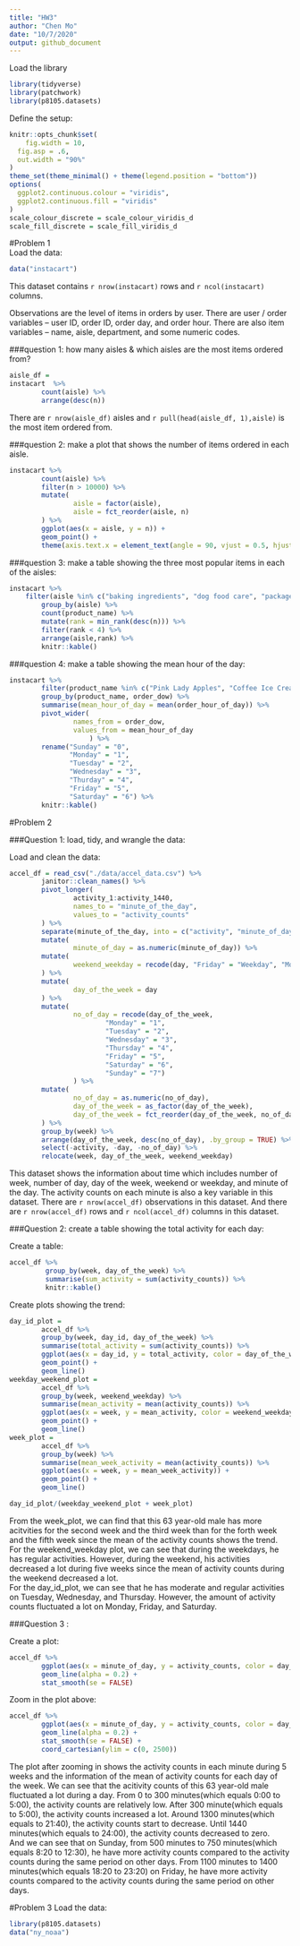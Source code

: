 ```yaml
---
title: "HW3"
author: "Chen Mo"
date: "10/7/2020"
output: github_document
---
```

Load the library
```r
library(tidyverse)
library(patchwork)
library(p8105.datasets)
```

Define the setup:
```r
knitr::opts_chunk$set(
	fig.width = 10, 
  fig.asp = .6,
  out.width = "90%"
)
theme_set(theme_minimal() + theme(legend.position = "bottom"))
options(
  ggplot2.continuous.colour = "viridis",
  ggplot2.continuous.fill = "viridis"
)
scale_colour_discrete = scale_colour_viridis_d
scale_fill_discrete = scale_fill_viridis_d
```



#Problem 1  
Load the data:
```r
data("instacart")
```
This dataset contains `r nrow(instacart)` rows and `r ncol(instacart)` columns. 

Observations are the level of items in orders by user. There are user / order variables -- user ID, order ID, order day, and order hour. There are also item variables -- name, aisle, department, and some numeric codes.

###question 1: how many aisles & which aisles are the most items ordered from?
```r
aisle_df =
instacart  %>% 
        count(aisle) %>% 
        arrange(desc(n))
```
There are `r nrow(aisle_df)` aisles and `r pull(head(aisle_df, 1),aisle)` is the most item ordered from.

###question 2: make a plot that shows the number of items ordered in each aisle.
```r
instacart %>% 
        count(aisle) %>% 
        filter(n > 10000) %>% 
        mutate(
                aisle = factor(aisle),
                aisle = fct_reorder(aisle, n)
        ) %>% 
        ggplot(aes(x = aisle, y = n)) +
        geom_point() +
        theme(axis.text.x = element_text(angle = 90, vjust = 0.5, hjust = 1))
```

###question 3: make a table showing the three most popular items in each of the aisles:
```r
instacart %>% 
	filter(aisle %in% c("baking ingredients", "dog food care", "packaged vegetables fruits")) %>% 
        group_by(aisle) %>% 
        count(product_name) %>% 
        mutate(rank = min_rank(desc(n))) %>%
        filter(rank < 4) %>%
        arrange(aisle,rank) %>% 
        knitr::kable()
```

###question 4: make a table showing the mean hour of the day:
```r
instacart %>% 
        filter(product_name %in% c("Pink Lady Apples", "Coffee Ice Cream")) %>%
        group_by(product_name, order_dow) %>% 
        summarise(mean_hour_of_day = mean(order_hour_of_day)) %>% 
        pivot_wider(
                names_from = order_dow,
                values_from = mean_hour_of_day
                    ) %>%
        rename("Sunday" = "0", 
               "Monday" = "1", 
               "Tuesday" = "2", 
               "Wednesday" = "3", 
               "Thurday" = "4", 
               "Friday" = "5", 
               "Saturday" = "6") %>% 
        knitr::kable()
```

#Problem 2  

###Question 1: load, tidy, and wrangle the data:  

Load and clean the data:
```r
accel_df = read_csv("./data/accel_data.csv") %>%
        janitor::clean_names() %>% 
        pivot_longer(
                activity_1:activity_1440,
                names_to = "minute_of_the_day",
                values_to = "activity_counts"
        ) %>% 
        separate(minute_of_the_day, into = c("activity", "minute_of_day"), sep = 9) %>% 
        mutate(
                minute_of_day = as.numeric(minute_of_day)) %>% 
        mutate(
                weekend_weekday = recode(day, "Friday" = "Weekday", "Monday" = "Weekday", "Tuesday" = "Weekday", "Wednesday" = "Weekday", "Thursday" = "Weekday", "Saturday" = "Weekend", "Sunday" = "Weekend")
        ) %>% 
        mutate(
                day_of_the_week = day
        ) %>% 
        mutate(
                no_of_day = recode(day_of_the_week, 
                        "Monday" = "1", 
                        "Tuesday" = "2", 
                        "Wednesday" = "3", 
                        "Thursday" = "4", 
                        "Friday" = "5", 
                        "Saturday" = "6", 
                        "Sunday" = "7")
                ) %>% 
        mutate(
                no_of_day = as.numeric(no_of_day),
                day_of_the_week = as_factor(day_of_the_week),
                day_of_the_week = fct_reorder(day_of_the_week, no_of_day)
        ) %>% 
        group_by(week) %>% 
        arrange(day_of_the_week, desc(no_of_day), .by_group = TRUE) %>% 
        select(-activity, -day, -no_of_day) %>%
        relocate(week, day_of_the_week, weekend_weekday) 
```
This dataset shows the information about time which includes number of week, number of day, day of the week, weekend or weekday, and minute of the day. The activity counts on each minute is also a key variable in this dataset. There are `r nrow(accel_df)` observations in this dataset. And there are `r nrow(accel_df)` rows and `r ncol(accel_df)` columns in this dataset.     

###Question 2: create a table showing the total activity for each day:  

Create a table:
```r
accel_df %>% 
         group_by(week, day_of_the_week) %>% 
         summarise(sum_activity = sum(activity_counts)) %>% 
         knitr::kable()
```

Create plots showing the trend:
```r
day_id_plot =
        accel_df %>% 
        group_by(week, day_id, day_of_the_week) %>% 
        summarise(total_activity = sum(activity_counts)) %>% 
        ggplot(aes(x = day_id, y = total_activity, color = day_of_the_week)) +
        geom_point() +
        geom_line()
weekday_weekend_plot = 
        accel_df %>% 
        group_by(week, weekend_weekday) %>% 
        summarise(mean_activity = mean(activity_counts)) %>% 
        ggplot(aes(x = week, y = mean_activity, color = weekend_weekday)) +
        geom_point() +
        geom_line()
week_plot = 
        accel_df %>% 
        group_by(week) %>% 
        summarise(mean_week_activity = mean(activity_counts)) %>% 
        ggplot(aes(x = week, y = mean_week_activity)) +
        geom_point() +
        geom_line()

day_id_plot/(weekday_weekend_plot + week_plot)

```

From the week_plot, we can find that this 63 year-old male has more acitvities for the second week and the third week than for the forth week and the fifth week since the mean of the activity counts shows the trend.     
For the weekend_weekday plot, we can see that during the weekdays, he has regular activities. However, during the weekend, his activities decreased a lot during five weeks since the mean of activity counts during the weekend decreased a lot.   
For the day_id_plot, we can see that he has moderate and regular activities on Tuesday, Wednesday, and Thursday. However, the amount of activity counts fluctuated a lot on Monday, Friday, and Saturday.

###Question 3 :  

Create a plot:
```r
accel_df %>%
        ggplot(aes(x = minute_of_day, y = activity_counts, color = day_of_the_week)) +
        geom_line(alpha = 0.2) +
        stat_smooth(se = FALSE)
```
Zoom in the plot above:
```r
accel_df %>% 
        ggplot(aes(x = minute_of_day, y = activity_counts, color = day_of_the_week)) +
        geom_line(alpha = 0.2) + 
        stat_smooth(se = FALSE) + 
        coord_cartesian(ylim = c(0, 2500))
```

The plot after zooming in shows the activity counts in each minute during 5 weeks and the information of the mean of activity counts for each day of the week. We can see that the acitivity counts of this 63 year-old male fluctuated a lot during a day. From 0 to 300 minutes(which equals 0:00 to 5:00), the activity counts are relatively low. After 300 minute(which equals to 5:00), the activity counts increased a lot. Around 1300 minutes(which equals to 21:40), the activity counts start to decrease. Until 1440 minutes(which equals to 24:00), the activity counts decreased to zero.  
And we can see that on Sunday, from 500 minutes to 750 minutes(which equals 8:20 to 12:30), he have more activity counts compared to the activity counts during the same period on other days. From 1100 minutes to 1400 minutes(which equals 18:20 to 23:20) on Friday, he have more activity counts compared to the activity counts during the same period on other days.  

#Problem 3
Load the data:
```r
library(p8105.datasets)
data("ny_noaa")
```


